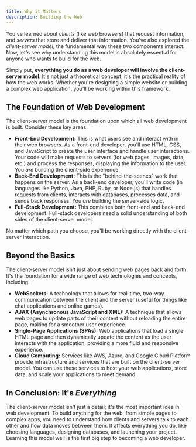 ```yaml
---
title: Why it Matters
description: Building the Web
---
```


You've learned about _clients_ (like web browsers) that request information, and _servers_ that store and deliver that information. You've also explored the _client-server model_, the fundamental way these two components interact. Now, let's see why understanding this model is absolutely essential for anyone who wants to build for the web.

Simply put, **everything you do as a web developer will involve the client-server model**. It's not just a theoretical concept; it's the practical reality of how the web works. Whether you're designing a simple website or building a complex web application, you'll be working within this framework.

## The Foundation of Web Development

The client-server model is the foundation upon which all web development is built. Consider these key areas:

- **Front-End Development:** This is what users see and interact with in their web browsers. As a front-end developer, you'll use HTML, CSS, and JavaScript to create the user interface and handle user interactions. Your code will make requests to servers (for web pages, images, data, etc.) and process the responses, displaying the information to the user. You _are_ building the client-side experience.
- **Back-End Development:** This is the "behind-the-scenes" work that happens on the server. As a back-end developer, you'll write code (in languages like Python, Java, PHP, Ruby, or Node.js) that handles requests from clients, interacts with databases, processes data, and sends back responses. You _are_ building the server-side logic.
- **Full-Stack Development:** This combines both front-end and back-end development. Full-stack developers need a solid understanding of both sides of the client-server model.

No matter which path you choose, you'll be working directly with the client-server interaction.

## Beyond the Basics

The client-server model isn't just about sending web pages back and forth. It's the foundation for a wide range of web technologies and concepts, including:

- **WebSockets:** A technology that allows for real-time, two-way communication between the client and the server (useful for things like chat applications and online games).
- **AJAX (Asynchronous JavaScript and XML):** A technique that allows web pages to update parts of their content without reloading the entire page, making for a smoother user experience.
- **Single-Page Applications (SPAs):** Web applications that load a single HTML page and then dynamically update the content as the user interacts with the application, providing a more fluid and responsive experience.
- **Cloud Computing:** Services like AWS, Azure, and Google Cloud Platform provide infrastructure and services that are built on the client-server model. You can use these services to host your web applications, store data, and scale your applications to meet demand.

## In Conclusion: It's _Everything_

The client-server model isn't just a detail; it's the most important idea in web development.
To build anything for the web, from simple pages to complex apps, you need to understand how clients and servers talk to each other and how data moves between them.
It affects everything you do, like choosing languages, designing databases, and launching your project.
Learning this model well is the first big step to becoming a web developer.
